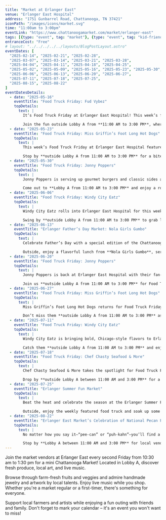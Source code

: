 ```yaml
---
title: "Market at Erlanger East"
venue: "Erlanger East Hospital"
address: "1751 Gunbarrel Road, Chattanooga, TN 37421"
iconPath: "/images/icons/market.svg"
time: "11:00am to 3:00pm"
eventLink: "https://www.chattanoogamarket.com/market/erlanger-east"
tags: [{type: "event", tag: "market"}, {type: "event", tag: "kid-friendly"}]
entranceCost: "Free"
# layout: "../../../../../layouts/BlogPostLayout.astro"
eventDates: [
  "2025-02-14", "2025-02-21", "2025-02-28",
  "2025-03-07", "2025-03-14", "2025-03-21", "2025-03-28",
  "2025-04-04", "2025-04-11", "2025-04-18", "2025-04-25",
  "2025-05-02", "2025-05-09", "2025-05-16", "2025-05-23", "2025-05-30",
  "2025-06-06", "2025-06-13", "2025-06-20", "2025-06-27",
  "2025-07-11", "2025-07-18", "2025-07-25",
  "2025-08-15", "2025-08-22"
]
eventDatesDetails:
  - date: "2025-05-16"
    eventTitle: "Food Truck Friday: Fud Vybez"
    topDetails:
      text: |
        It’s Food Truck Friday at Erlanger East Hospital! This week’s featured vendor is **Fud Vybez**, known for flavorful, Caribbean-inspired dishes that bring the heat and the soul.

        Join the fun outside Lobby A from **11:00 AM to 3:00 PM**, where Chattanooga Market’s rotating food trucks serve up fresh meals for staff, visitors, and locals looking for a delicious lunch spot.
  - date: "2025-05-23"
    eventTitle: "Food Truck Friday: Miss Griffin’s Foot Long Hot Dogs"
    topDetails:
      text: |
        This week’s Food Truck Friday at Erlanger East Hospital features **Miss Griffin’s Foot Long Hot Dogs**, a Chattanooga favorite known for their classic all-beef dogs served up with style and tradition since 1939.

        Stop by **outside Lobby A from 11:00 AM to 3:00 PM** for a bite of local food history, courtesy of the Chattanooga Market’s rotating truck lineup.
  - date: "2025-05-30"
    eventTitle: "Food Truck Friday: Jonny Poppers"
    topDetails:
      text: |
        Jonny Poppers is serving up gourmet burgers and classic sides at Erlanger East Hospital for this week’s Food Truck Friday. Known for juicy patties and creative toppings, this truck delivers serious flavor.

        Come out to **Lobby A from 11:00 AM to 3:00 PM** and enjoy a rotating selection of local food trucks from the Chattanooga Market. Open to staff, visitors, and anyone craving a great lunch.
  - date: "2025-06-06"
    eventTitle: "Food Truck Friday: Windy City Eatz"
    topDetails:
      text: |
        Windy City Eatz rolls into Erlanger East Hospital for this week’s Food Truck Friday, serving up bold Chicago-style classics like loaded hot dogs, Italian beef, and hearty fries.

        Swing by **outside Lobby A from 11:00 AM to 3:00 PM** to grab lunch from one of Chattanooga Market’s featured trucks. It’s the perfect way to kick off your weekend with great food and local flavor.
  - date: "2025-06-13"
    eventTitle: "Erlanger Father’s Day Market: Nola Girls Gumbo"
    topDetails:
      text: |
        Celebrate Father’s Day with a special edition of the Chattanooga Market at Erlanger East! Shop local vendors inside **Lobby A from 11:00 AM to 3:00 PM** for thoughtful gifts, crafts, and more.

        Outside, enjoy a flavorful lunch from **Nola Girls Gumbo**, serving authentic New Orleans-style gumbo and Southern favorites as part of the Market’s weekly food truck feature.
  - date: "2025-06-20"
    eventTitle: "Food Truck Friday: Jonny Poppers"
    topDetails:
      text: |
        Jonny Poppers is back at Erlanger East Hospital with their fan-favorite gourmet burgers! Their juicy, handcrafted patties and loaded toppings make them a must-try on the Chattanooga food truck scene.

        Join us **outside Lobby A from 11:00 AM to 3:00 PM** for Food Truck Friday, part of the Chattanooga Market’s rotating truck lineup.
  - date: "2025-06-27"
    eventTitle: "Food Truck Friday: Miss Griffin’s Foot Long Hot Dogs"
    topDetails:
      text: |
        Miss Griffin’s Foot Long Hot Dogs returns for Food Truck Friday at Erlanger East! A local institution since 1939, they’re serving up legendary foot-long dogs with classic toppings and serious flavor.

        Don’t miss them **outside Lobby A from 11:00 AM to 3:00 PM** as part of the Chattanooga Market’s Friday food truck series.
  - date: "2025-07-11"
    eventTitle: "Food Truck Friday: Windy City Eatz"
    topDetails:
      text: |
        Windy City Eatz is bringing bold, Chicago-style flavors to Erlanger East Hospital for this week’s Food Truck Friday. From stacked dogs to hearty beef sandwiches, this truck delivers a taste of the Windy City.

        Catch them **outside Lobby A from 11:00 AM to 3:00 PM** and enjoy a delicious lunch from the Chattanooga Market’s rotating food truck lineup.
  - date: "2025-07-18"
    eventTitle: "Food Truck Friday: Chef Chasty Seafood & More"
    topDetails:
      text: |
        Chef Chasty Seafood & More takes the spotlight for Food Truck Friday at Erlanger East, dishing out savory Southern seafood with a homemade twist. Expect fried fish, shrimp, and soulful sides that hit the spot.

        Drop by **outside Lobby A between 11:00 AM and 3:00 PM** for a flavorful Friday experience as part of the Chattanooga Market’s food truck series.
  - date: "2025-07-25"
    eventTitle: "Erlanger Summer Fun Market"
    topDetails:
      text: |
        Beat the heat and celebrate the season at the Erlanger Summer Fun Market! Held **inside Lobby A from 11:00 AM to 3:00 PM**, this monthly Chattanooga Market pop-up features local vendors with handmade goods, gifts, and seasonal treats.

        Outside, enjoy the weekly featured food truck and soak up some summer vibes right at the hospital’s doorstep.
  - date: "2025-08-22"
    eventTitle: "Erlanger East Market’s Celebration of National Pecan Pie Day"
    topDetails:
      text: |
        No matter how you say it—“pee-can” or “puh-kahn”—you’ll find a pecan treat worth celebrating at the Erlanger East Market! From classic pies to creative twists, this special event highlights all things pecan in honor of National Pecan Pie Day.

        Stop by **Lobby A between 11:00 AM and 3:00 PM** for local vendors, sweet Southern samples, and a festive Friday atmosphere. Don’t forget to check out the featured food truck **outside Lobby A** for even more delicious options.
---
```


Join the market vendors at Erlanger East every second Friday from 10:30 am to 1:30 pm for a mini Chattanooga Market! Located in Lobby A, discover fresh produce, local art, and live music.

Browse through farm-fresh fruits and veggies and admire handmade jewelry and artwork by local talents. Enjoy live music while you shop. Whether you're a market regular or a first-timer, there's something for everyone.

Support local farmers and artists while enjoying a fun outing with friends and family. Don't forget to mark your calendar – it's an event you won't want to miss!
